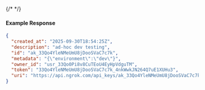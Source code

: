 {/* <!-- Code generated for API Clients. DO NOT EDIT. --> */}

#### Example Response
```json
{
  "created_at": "2025-09-30T18:54:25Z",
  "description": "ad-hoc dev testing",
  "id": "ak_33Qo4YleNMeUmU8jDooSVaC7c7k",
  "metadata": "{\"environment\":\"dev\"}",
  "owner_id": "usr_33Qo0Pi8v8CuTEoU4EyHpVdguTM",
  "token": "33Qo4YleNMeUmU8jDooSVaC7c7k_4nkWwkJN264Q7uE1XUHu3",
  "uri": "https://api.ngrok.com/api_keys/ak_33Qo4YleNMeUmU8jDooSVaC7c7k"
}

```